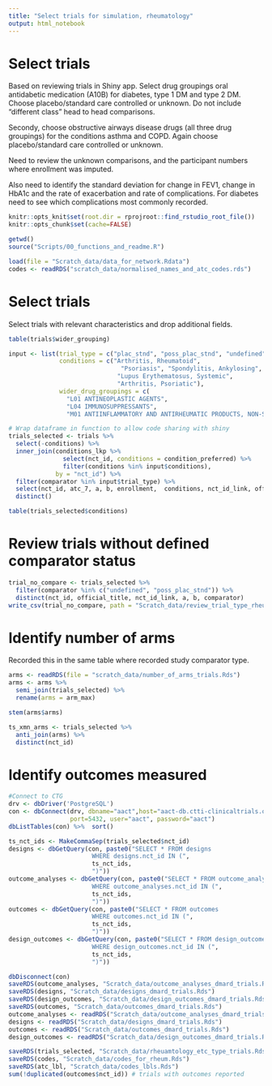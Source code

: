 ```yaml
---
title: "Select trials for simulation, rheumatology"
output: html_notebook
---
```



# Select trials

Based on reviewing trials in Shiny app. Select drug groupings oral antidabetic medication (A10B) for diabetes, type 1 DM and type 2 DM. Choose placebo/standard care controlled or unknown. Do not include "different class" head to head comparisons.

Secondy, choose obstructive airways disease drugs (all three drug groupings) for the conditions asthma and COPD. Again choose placebo/standard care controlled or unknown.

Need to review the unknown comparisons, and the participant numbers where enrollment was imputed.

Also need to identify the standard deviation for change in FEV1, change in HbA1c and the rate of exacerbation and rate of complications. For diabetes need to see which complications most commonly recorded.

```r
knitr::opts_knit$set(root.dir = rprojroot::find_rstudio_root_file())
knitr::opts_chunk$set(cache=FALSE)
```

```r
getwd()
source("Scripts/00_functions_and_readme.R")
```

```r
load(file = "Scratch_data/data_for_network.Rdata")
codes <- readRDS("scratch_data/normalised_names_and_atc_codes.rds")
```

# Select trials
Select trials with relevant characteristics and drop additional fields.

```r
table(trials$wider_grouping)
```

```r
input <- list(trial_type = c("plac_stnd", "poss_plac_stnd", "undefined"),
              conditions = c("Arthritis, Rheumatoid", 
                               "Psoriasis", "Spondylitis, Ankylosing", 
                              "Lupus Erythematosus, Systemic",
                              "Arthritis, Psoriatic"),
              wider_drug_groupings = c(
                "L01 ANTINEOPLASTIC AGENTS",
                "L04 IMMUNOSUPPRESSANTS",
                "M01 ANTIINFLAMMATORY AND ANTIRHEUMATIC PRODUCTS, NON-STEROIDS"))

# Wrap dataframe in function to allow code sharing with shiny
trials_selected <- trials %>% 
  select(-conditions) %>% 
  inner_join(conditions_lkp %>% 
               select(nct_id, conditions = condition_preferred) %>% 
               filter(conditions %in% input$conditions),
             by = "nct_id") %>% 
  filter(comparator %in% input$trial_type) %>% 
  select(nct_id, atc_7, a, b, enrollment,  conditions, nct_id_link, official_title, comparator) %>% 
  distinct()

table(trials_selected$conditions)
```


# Review trials without defined comparator status


```r
trial_no_compare <- trials_selected %>% 
  filter(comparator %in% c("undefined", "poss_plac_stnd")) %>% 
  distinct(nct_id, official_title, nct_id_link, a, b, comparator)
write_csv(trial_no_compare, path = "Scratch_data/review_trial_type_rheum.csv")

```


# Identify number of arms

Recorded this in the same table where recorded study comparator type.

```r
arms <- readRDS(file = "scratch_data/number_of_arms_trials.Rds")
arms <- arms %>% 
  semi_join(trials_selected) %>% 
  rename(arms = arm_max)

stem(arms$arms)

ts_xmn_arms <- trials_selected %>% 
  anti_join(arms) %>% 
  distinct(nct_id)

```

# Identify outcomes measured


```r
#Connect to CTG
drv <- dbDriver('PostgreSQL')
con <- dbConnect(drv, dbname="aact",host="aact-db.ctti-clinicaltrials.org",
                 port=5432, user="aact", password="aact")
dbListTables(con) %>%  sort()

ts_nct_ids <- MakeCommaSep(trials_selected$nct_id)
designs <- dbGetQuery(con, paste0("SELECT * FROM designs
                       WHERE designs.nct_id IN (",
                       ts_nct_ids,
                       ")"))
outcome_analyses <- dbGetQuery(con, paste0("SELECT * FROM outcome_analyses
                       WHERE outcome_analyses.nct_id IN (",
                       ts_nct_ids,
                       ")"))
outcomes <- dbGetQuery(con, paste0("SELECT * FROM outcomes
                       WHERE outcomes.nct_id IN (",
                       ts_nct_ids,
                       ")"))
design_outcomes <- dbGetQuery(con, paste0("SELECT * FROM design_outcomes
                       WHERE design_outcomes.nct_id IN (",
                       ts_nct_ids,
                       ")"))

dbDisconnect(con)
saveRDS(outcome_analyses, "Scratch_data/outcome_analyses_dmard_trials.Rds")
saveRDS(designs, "Scratch_data/designs_dmard_trials.Rds")
saveRDS(design_outcomes, "Scratch_data/design_outcomes_dmard_trials.Rds")
saveRDS(outcomes, "Scratch_data/outcomes_dmard_trials.Rds")
outcome_analyses <- readRDS("Scratch_data/outcome_analyses_dmard_trials.Rds")
designs <- readRDS("Scratch_data/designs_dmard_trials.Rds")
outcomes <- readRDS("Scratch_data/outcomes_dmard_trials.Rds")
design_outcomes <- readRDS("Scratch_data/design_outcomes_dmard_trials.Rds")

saveRDS(trials_selected, "Scratch_data/rheuamtology_etc_type_trials.Rds")
saveRDS(codes, "Scratch_data/codes_for_rheum.Rds")
saveRDS(atc_lbl, "Scratch_data/codes_lbls.Rds")
sum(!duplicated(outcomes$nct_id)) # trials with outcomes reported 


```



